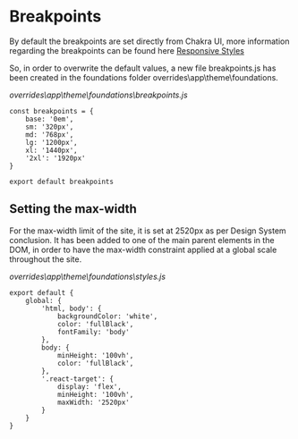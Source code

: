 
<Meta title="Breakpoints" />

# Breakpoints

By default the breakpoints are set directly from Chakra UI, more information regarding the breakpoints can be found here [Responsive Styles](https://v2.chakra-ui.com/docs/styled-system/responsive-styles) 

So, in order to overwrite the default values, a new file breakpoints.js has been created in the foundations folder overrides\app\theme\foundations.

*overrides\app\theme\foundations\breakpoints.js* 

```
const breakpoints = {
    base: '0em',
    sm: '320px',
    md: '768px',
    lg: '1200px',
    xl: '1440px',
    '2xl': '1920px'
}

export default breakpoints
```

## Setting the max-width

For the max-width limit of the site, it is set at 2520px as per Design System conclusion. It has been added to one of the main parent elements in the DOM, in order to have the max-width constraint applied at a global scale throughout the site.

*overrides\app\theme\foundations\styles.js*

```
export default {
    global: {
        'html, body': {
            backgroundColor: 'white',
            color: 'fullBlack',
            fontFamily: 'body'
        },
        body: {
            minHeight: '100vh',
            color: 'fullBlack',
        },
        '.react-target': {
            display: 'flex',
            minHeight: '100vh',
            maxWidth: '2520px'
        }
    }
}
```